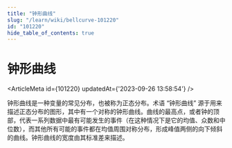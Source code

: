 ```yaml
---
title: "钟形曲线"
slug: "/learn/wiki/bellcurve-101220"
id: "101220"
hide_table_of_contents: true
---
```



# 钟形曲线

<ArticleMeta id={101220} updatedAt={'2023-09-26 13:58:54'} />
<div className='border-solid border-b border-t-0 my-4 border-[var(--ifm-color-gray-300)]' />

钟形曲线是一种变量的常见分布，也被称为正态分布。术语 “钟形曲线” 源于用来描述正态分布的图形，其中有一个对称的钟形曲线。曲线的最高点，或者钟的顶部，代表一系列数据中最有可能发生的事件（在这种情况下是它的均值、众数和中位数），而其他所有可能的事件都在均值周围对称分布，形成峰值两侧的向下倾斜的曲线。钟形曲线的宽度由其标准差来描述。
